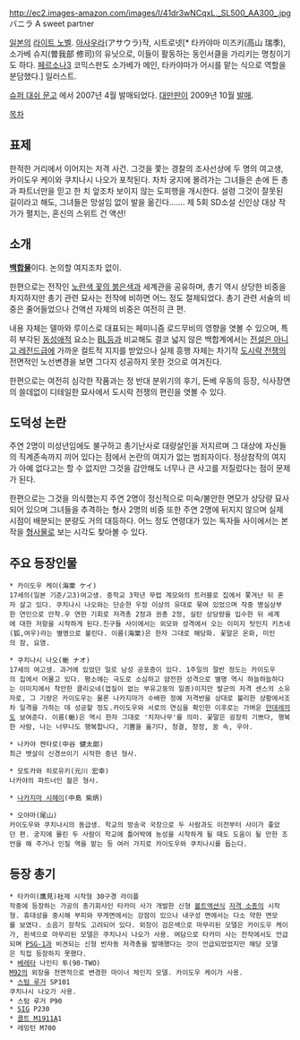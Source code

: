 http://ec2.images-amazon.com/images/I/41dr3wNCqxL._SL500_AA300_.jpg
バニラ A sweet partner

[[일본]]의 [[라이트 노벨]]. [[아사우라]](アサウラ)작, 시트로넷[* 타카야마 미즈키(高山 瑞季), 소가베 슈지(曽我部 修司)의 유닛으로, 이들이 활동하는 동인서클을 가리키는 명칭이기도 하다. [[페르소나3]] 코믹스판도 소가베가 메인, 타카야마가 어시를 맡는 식으로 역할을 분담했다.] 일러스트.

[[슈퍼 대쉬 문고]] 에서 2007년 4월 발매되었다. [[대만]]판이 2009년 10월 [http://www.books.com.tw/exep/prod/booksfile.php?item=0010452249 발매].

[[목차]]

== 표제 ==
한적한 거리에서 이어지는 저격 사건. 그것을 쫓는 경찰의 조사선상에 두 명의 여고생, 카이도우 케이와 쿠치나시 나오가 포착된다. 차차 궁지에 몰려가는 그녀들은 손에 든 총과 파트너만을 믿고 한 치 앞조차 보이지 않는 도피행을 개시한다. 설령 그것이 잘못된 길이라고 해도, 그녀들은 망설임 없이 발을 옮긴다……. 제 5회 SD소설 신인상 대상 작가가 펼치는, 혼신의 스위트 건 액션!

== 소개 ==
'''[[백합]]물'''이다. 논의할 여지조차 없이.

한편으로는 전작인 [[노란색 꽃의 붉은색]]과 세계관을 공유하며, 총기 역시 상당한 비중을 차지하지만 총기 관련 묘사는 전작에 비하면 어느 정도 절제되었다. 총기 관련 서술의 비중은 줄어들었으나 건액션 자체의 비중은 여전히 큰 편.

내용 자체는 델마와 루이스로 대표되는 페미니즘 로드무비의 영향을 엿볼 수 있으며, 특히 부각된 [[동성애]]적 요소는 [[BL]]등과 비교해도 결코 넓지 않은 백합계에서는 [[전설은 아니고 레전드급]]에 가까운 컬트적 지지를 받았으나 실제 흥행 자체는 차기작 [[도시락 전쟁]]의 전면적인 노선변경을 보면 그다지 성공하지 못한 것으로 여겨진다.

한편으로는 여전히 심각한 작품과는 정 반대 분위기의 후기, 돈베 우동의 등장, 식사장면의 쓸데없이 디테일한 묘사에서 도시락 전쟁의 편린을 엿볼 수 있다.

== 도덕성 논란 ==
주연 2명이 미성년임에도 불구하고 총기난사로 대량살인을 저지르며 그 대상에 자신들의 직계존속까지 끼어 있다는 점에서 논란의 여지가 없는 범죄자이다. 정상참작의 여지가 아예 없다고는 할 수 없지만 그것을 감안해도 너무나 큰 사고를 저질렀다는 점이 문제가 된다.

한편으로는 그것을 의식했는지 주연 2명이 정신적으로 미숙/불안한 면모가 상당량 묘사되어 있으며 그녀들을 추격하는 형사 2명의 비중 또한 주연 2명에 뒤지지 않으며 실제 시점이 배분되는 분량도 거의 대등하다. 어느 정도 연령대가 있는 독자들 사이에서는 본작을 [[형사]]물로 보는 시각도 찾아볼 수 있다.

== 주요 등장인물 ==
 * 카이도우 케이(海棠 ケイ)
 17세의(일본 기준/고3)여고생. 중학교 3학년 무렵 계모와의 트러블로 집에서 쫓겨난 뒤 혼자 살고 있다. 쿠치나시 나오와는 단순한 우정 이상의 유대로 묶여 있었으며 작중 명실상부한 연인으로 안착.우 연한 기회로 저격총 2정과 권총 2정, 실탄 상당량을 입수한 뒤 세계에 대한 저항을 시작하게 된다.친구들 사이에서는 외모와 성격에서 오는 이미지 탓인지 키츠네(狐,여우)라는 별명으로 불린다. 이름(海棠)은 한자 그대로 해당화. 꽃말은 온화, 미인의 잠, 요염.

 * 쿠치나시 나오(梔 ナオ)
 17세의 여고생. 과거에 있었던 일로 남성 공포증이 있다. 1주일의 절반 정도는 카이도우의 집에서 머물고 있다. 평소에는 극도로 소심하고 얌전한 성격으로 별명 역시 하늘하늘하다는 이미지에서 착안한 클리오네(껍질이 없는 부유고둥의 일종)이지만 발군의 저격 센스의 소유자로, 그 기량은 카이도우는 물론 나카지마가 수배한 정예 저격반을 상대로 불리한 상황에서조차 일격을 가하는 데 성공할 정도.카이도우와 서로의 연심을 확인한 이후로는 가벼운 [[얀데레]]끼도 보여준다. 이름(梔)은 역시 한자 그대로 '치자나무'를 의미. 꽃말은 굉장히 기쁘다, 행복한 사람, 나는 너무나도 행복합니다, 기쁨을 옮기다, 청결, 청정, 꿈 속, 우아.

 * 나카야 켄타로(中谷 健太郞)
 최근 뱃살이 신경쓰이기 시작한 중년 형사.

 * 모토카와 히로유키(元川 宏幸)
 나카야의 파트너인 젊은 형사.

 * [[나카지마 시헤이]](中島 紫炳)

 * 오야마(尾山)
 카이도우와 쿠치나시의 동급생. 학교의 방송국 국장으로 두 사람과도 이전부터 사이가 좋았던 편. 궁지에 몰린 두 사람이 학교에 틀어박에 농성을 시작하게 될 때도 도움이 될 만한 조언을 해 주거나 인질 역을 맡는 등 여러 가지로 카이도우와 쿠치나시를 돕는다.

== 등장 총기 ==
 * 타카미(鷹見)社제 시작형 30구경 라이플
 작중에 등장하는 가공의 총기회사인 타카미 사가 개발한 신형 [[볼트액션]]식 [[저격 소총]]의 시작형. 휴대성을 중시해 부피와 무게면에서는 강점이 있으나 내구성 면에서는 다소 약한 면모를 보였다. 소음기 장착도 고려되어 있다. 외장이 검은색으로 마무리된 모델은 카이도우 케이가, 흰색으로 마무리된 모델은 쿠치나시 나오가 사용. 여담으로 타카미 사는 전작에서도 언급되며 [[PSG-1]]과 비견되는 신형 반자동 저격총을 발매했다는 것이 언급되었었지만 해당 모델은 직접 등장하지 못했다.
 * [[베레타]] 나인티 투(90-TWO)
 [[M92]]의 외장을 전면적으로 변경한 마이너 체인지 모델. 카이도우 케이가 사용.
 * [[스텀 루거]] SP101
 쿠치나시 나오가 사용.
 * 스텀 루거 P90
 * [[SIG]] P230
 * [[콜트 M1911]]A1
 * 레밍턴 M700
